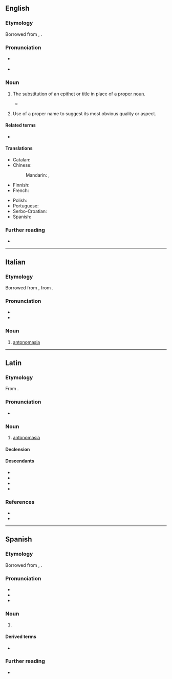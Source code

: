 {{also|antonomásia}}
==English==
{{examples|sense=use of an epithet or title for a proper noun|examples=Come quickly, your lordship! [to an earl]}}
{{examples|sense=use of a proper name for its attribute|examples=Can we depend on the Solons in Washington to save us?}}

===Etymology===
Borrowed from {{bor|en|la|antonomasia}}, {{der|en|grc|ἀντονομασία||antonomasia|sc=polytonic}}.

===Pronunciation===
* {{a|UK}} {{IPA|en|/ˌæntənəʊˈmeɪzɪə/|/ænˌtɒnəʊˈmeɪzɪə/}}
* {{a|US}} {{IPA|en|/ˌæntənəˈmeɪʒə/}}

===Noun===
{{en-noun|~}}

# {{lb|en|rhetoric}} The [[substitution]] of an [[epithet]] or [[title]] in place of a [[proper noun]].
#* {{RQ:Langley Rhetoric|70|'''''Antonomasia''''' proper names imparts<br>From kindred, country, epithets, and arts.}}
# {{lb|en|rhetoric}} Use of a proper name to suggest its most obvious quality or aspect.

====Related terms====
* {{l|en|autonomasia}}

====Translations====
{{trans-top|substitution of an epithet or title in place of a proper noun}}
* Catalan: {{t+|ca|antonomàsia|f}}
* Chinese:
*: Mandarin: {{t|cmn|代稱|sc=Hani}}, {{t|cmn|代称|tr=dàichēng|sc=Hani}}
* Finnish: {{t|fi|antonomasia}}
* French: {{t+|fr|antonomase|f}}
{{trans-mid}}
* Polish: {{t+|pl|antonomazja|f}}
* Portuguese: {{t+|pt|antonomásia|f}}
* Serbo-Croatian: {{t+|sh|antonomazija|f}}
* Spanish: {{t+|es|antonomasia|f}}
{{trans-bottom}}

===Further reading===
* {{pedia}}

----

==Italian==

===Etymology===
Borrowed from {{bor|it|la|antonomasia}}, from {{der|it|grc|ἀντονομασία||antonomasia|sc=polytonic}}.

===Pronunciation===
* {{IPA|it|/an.to.noˈma.zja/|[än̪t̪o̞n̺oˈmäːz̪jä]}}
* {{hyphenation|it|an|to|no|mà|sia}}

===Noun===
{{it-noun|f}}

# {{lb|it|rhetoric}} [[#English|antonomasia]]

----

==Latin==

===Etymology===
From {{bor|la|grc|ἀντονομασία||antonomasia}}.

===Pronunciation===
* {{la-IPA|eccl=yes|antonomasia}}

===Noun===
{{la-noun|antonomasia<1>}}

# {{lb|la|rhetoric}} [[#English|antonomasia]]

====Declension====
{{la-ndecl|antonomasia<1>}}

====Descendants====
* {{desc|en|antonomasia}}
* {{desc|fr|antonomase}}
* {{desc|it|antonomasia}}
* {{desc|es|antonomasia}}

===References===
* {{R:L&S}}
* {{R:Gaffiot}}

----

==Spanish==
{{wikipedia|lang=es}}

===Etymology===
Borrowed from {{bor|es|la|antonomasia}}, {{der|es|grc|ἀντονομασία||antonomasia|sc=polytonic}}.

===Pronunciation===
* {{es-IPA}}
* {{rhymes|es|asja}}
* {{hyph|es|an|to|no|ma|sia}}

===Noun===
{{es-noun|f}}

# {{lb|es|rhetoric}} {{l|en|antonomasia}}

====Derived terms====
* {{l|es|por antonomasia}}

===Further reading===
* {{R:DRAE 2001}}